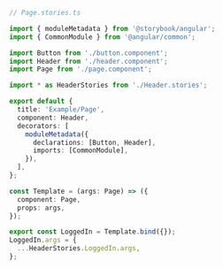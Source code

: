 ```ts
// Page.stories.ts

import { moduleMetadata } from '@storybook/angular';
import { CommonModule } from '@angular/common';

import Button from './button.component';
import Header from './header.component';
import Page from './page.component';

import * as HeaderStories from './Header.stories';

export default {
  title: 'Example/Page',
  component: Header,
  decorators: [
    moduleMetadata({
      declarations: [Button, Header],
      imports: [CommonModule],
    }),
  ],
};

const Template = (args: Page) => ({
  component: Page,
  props: args,
});

export const LoggedIn = Template.bind({});
LoggedIn.args = {
  ...HeaderStories.LoggedIn.args,
};
```